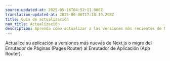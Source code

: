 ```yaml
---
source-updated-at: 2025-05-16T04:52:11.000Z
translation-updated-at: 2025-06-06T17:18:19.298Z
title: Guía de actualización
nav_title: Actualización
description: Aprenda cómo actualizar a las versiones más recientes de Next.js.
---
```


Actualice su aplicación a versiones más nuevas de Next.js o migre del Enrutador de Páginas (Pages Router) al Enrutador de Aplicación (App Router).